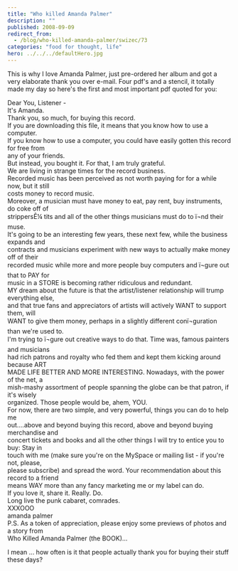 ```yaml
---
title: "Who killed Amanda Palmer"
description: ""
published: 2008-09-09
redirect_from:
  - /blog/who-killed-amanda-palmer/swizec/73
categories: "food for thought, life"
hero: ../../../defaultHero.jpg
---
```


This is why I love Amanda Palmer, just pre-ordered her album and got a very elaborate thank you over e-mail. Four pdf's and a stencil, it totally made my day so here's the first and most important pdf quoted for you:

Dear You, Listener -  
It's Amanda.  
Thank you, so much, for buying this record.  
If you are downloading this file, it means that you know how to use a computer.  
If you know how to use a computer, you could have easily gotten this record for free from  
any of your friends.  
But instead, you bought it. For that, I am truly grateful.  
We are living in strange times for the record business.  
Recorded music has been perceived as not worth paying for for a while now, but it still  
costs money to record music.  
Moreover, a musician must have money to eat, pay rent, buy instruments, do coke off of  
strippersÊ¼ tits and all of the other things musicians must do to ï¬nd their muse.  
It's going to be an interesting few years, these next few, while the business expands and  
contracts and musicians experiment with new ways to actually make money off of their  
recorded music while more and more people buy computers and ï¬gure out that to PAY for  
music in a STORE is becoming rather ridiculous and redundant.  
MY dream about the future is that the artist/listener relationship will trump everything else,  
and that true fans and appreciators of artists will actively WANT to support them, will  
WANT to give them money, perhaps in a slightly different conï¬guration than we're used to.  
I'm trying to ï¬gure out creative ways to do that. Time was, famous painters and musicians  
had rich patrons and royalty who fed them and kept them kicking around because ART  
MADE LIFE BETTER AND MORE INTERESTING. Nowadays, with the power of the net, a  
mish-mashy assortment of people spanning the globe can be that patron, if it's wisely  
organized. Those people would be, ahem, YOU.  
For now, there are two simple, and very powerful, things you can do to help me  
out....above and beyond buying this record, above and beyond buying merchandise and  
concert tickets and books and all the other things I will try to entice you to buy: Stay in  
touch with me (make sure you're on the MySpace or mailing list - if you're not, please,  
please subscribe) and spread the word. Your recommendation about this record to a friend  
means WAY more than any fancy marketing me or my label can do.  
If you love it, share it. Really. Do.  
Long live the punk cabaret, comrades.  
XXXOOO  
amanda palmer  
P.S. As a token of appreciation, please enjoy some previews of photos and a story from  
Who Killed Amanda Palmer (the BOOK)...

I mean ... how often is it that people actually thank you for buying their stuff these days?
